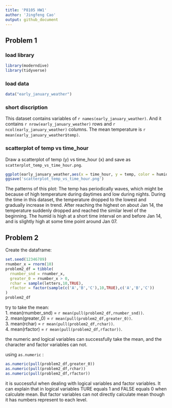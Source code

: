 ```yaml
---
title: 'P8105 HW1'
author: 'Jingfeng Cao'
output: github_document
---
```


## Problem 1

### load library
```r
library(moderndive)
library(tidyverse)
```

### load data

```r
data("early_january_weather")
```

### short discription

This dataset contains variables of `r names(early_january_weather)`. And it contains `r nrow(early_january_weather)` rows and `r ncol(early_january_weather)` columns. The mean temperature is `r mean(early_january_weather$temp)`. 

### scatterplot of temp vs time_hour

Draw a scatterplot of temp (y) vs time_hour (x) and save as `scatterplot_temp_vs_time_hour.png`.
```r
ggplot(early_january_weather,aes(x = time_hour, y = temp, color = humid)) + geom_point()
ggsave('scatterplot_temp_vs_time_hour.png')
```

The patterns of this plot:
The temp has periodically waves, which might be because of high temperature during daytimes and low during nights. During the time in this dataset, the temperature dropped to the lowest and gradually increase in trend. After reaching the highest on about Jan 14, the temperature suddenly dropped and reached the similar level of the beginning. The humid is high at a short time interval on and before Jan 14, and is slightly high at some time point around Jan 07. 

## Problem 2

Create the dataframe:
```r
set.seed(12346789)
rnumber_x = rnorm(10)
problem2_df = tibble(
  rnumber_snd = rnumber_x,
  greater_0 = rnumber_x > 0,
  rchar = sample(letters,10,TRUE),
  rfactor = factor(sample(c('A','B','C'),10,TRUE),c('A','B','C'))
)
problem2_df
```

try to take the mean:  
1. mean(rnumber_snd) = `r mean(pull(problem2_df,rnumber_snd))`.  
2. mean(greater_0) = `r mean(pull(problem2_df,greater_0))`.  
3. mean(rchar) = `r mean(pull(problem2_df,rchar))`.  
4. mean(rfactor) = `r mean(pull(problem2_df,rfactor))`.  

the numeric and logical variables can successfully take the mean, and the character and factor variables can not. 

using `as.numeric` :
```r
as.numeric(pull(problem2_df,greater_0))
as.numeric(pull(problem2_df,rchar))
as.numeric(pull(problem2_df,rfactor))
```

it is successful when dealing with logical variables and factor variables. It can explain that in logical variables TURE equals 1 and FALSE equals 0 when calculate mean. But factor variables can not directly calculate mean though it has numbers represent to each level. 

